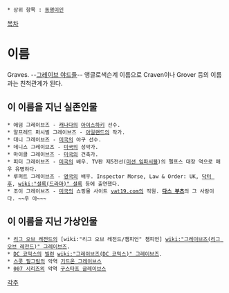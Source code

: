  * 상위 항목 : [[동명이인]]
[[목차]]

= 이름 =
Graves. --[[그레이브 야드]]들-- 앵글로색슨계 이름으로 Craven이나 Grover 등의 이름과는 친척관계가 된다.

== 이 이름을 지닌 실존인물 ==
 * 애덤 그레이브즈 - [[캐나다]]의 [[아이스하키]] 선수.
 * 알프레드 퍼시벌 그레이브즈 - [[아일랜드]]의 작가.
 * 대니 그레이브즈 - [[미국]]의 야구 선수.
 * 데니스 그레이브즈 - [[미국]]의 성악가.
 * 마이클 그레이브즈 - [[미국]]의 건축가.
 * 피터 그레이브즈 - [[미국]]의 배우. TV판 제5전선([[미션 임파서블]])의 펠프스 대장 역으로 매우 유명하다.
 * 루퍼트 그레이브즈 - [[영국]]의 배우. Inspector Morse, Law & Order: UK, [[닥터 후]], [[wiki:"셜록(드라마)" 셜록]] 등에 출연했다.
 * 조이 그레이브즈 - [[미국]]의 쇼핑몰 사이트 [[vat19.com]]의 직원. '''[[다스 부츠]]'''의 그 사람이다. ~~우 야~~~

== 이 이름을 지닌 가상인물 ==
 * [[리그 오브 레전드]]의 [wiki:"리그 오브 레전드/챔피언" 챔피언] [[wiki:"그레이브즈(리그 오브 레전드)" 그레이브즈]].
 * [[DC 코믹스]]의 [[빌런]] [[wiki:"그레이브즈(DC 코믹스)" 그레이브즈]].
 * [[스콧 필그림]]의 악역 [[기드온 그레이브스]]
 * [[007 시리즈]]의 악역 [[구스타프 글레이브스]]

[[각주]]
